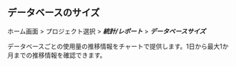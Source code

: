 ## データベースのサイズ

ホーム画面 > プロジェクト選択 > **_統計/レポート_** > **_データベースサイズ_**

<ImgLang img="db-stat-database-size.png" desc="データベースのサイズ"/>

データベースごとの使用量の推移情報をチャートで提供します。1日から最大1か月までの推移情報を確認できます。
